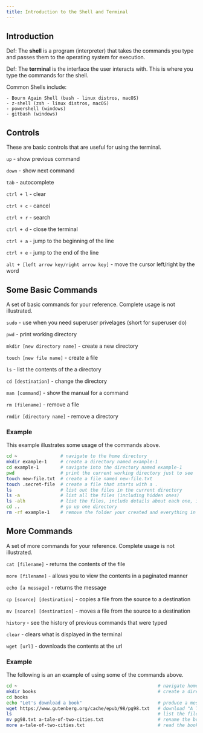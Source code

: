 ```yaml
---
title: Introduction to the Shell and Terminal
---
```



## Introduction

Def: The **shell** is a program (interpreter) that takes the commands you type and passes them to the operating system for execution.  

Def: The **terminal** is the interface the user interacts with. This is where you type the commands for the shell.


Common Shells include:

    - Bourn Again Shell (bash - linux distros, macOS)
    - z-shell (zsh - linux distros, macOS)
    - powershell (windows)
    - gitbash (windows)


## Controls 
These are basic controls that are useful for using the terminal.


`up` - show previous command

`down` - show next command

`tab` - autocomplete

`ctrl + l` - clear 

`ctrl + c` - cancel

`ctrl + r` - search

`ctrl + d` - close the terminal

`ctrl + a` - jump to the beginning of the line

`ctrl + e` - jump to the end of the line

`alt + [left arrow key/right arrow key]` - move the cursor left/right by the word


## Some Basic Commands

A set of basic commands for your reference. Complete usage is not illustrated.

`sudo` - use when you need superuser privelages (short for superuser do) 

`pwd` - print working directory

`mkdir [new directory name]` - create a new directory

`touch [new file name]` - create a file

`ls` - list the contents of the a directory

`cd [destination]` - change the directory

`man [command]` - show the manual for a command 

`rm [filename]` - remove a file

`rmdir [directory name]` - remove a directory

### Example

This example illustrates some usage of the commands above.

```sh
cd ~                # navigate to the home directory
mkdir example-1     # create a directory named example-1
cd example-1        # navigate into the directory named example-1
pwd                 # print the current working directory just to see 
touch new-file.txt  # create a file named new-file.txt
touch .secret-file  # create a file that starts with a .
ls                  # list out the files in the current directory
ls -a               # list all the files (including hidden ones)
ls -alh             # list the files, include details about each one, in a human readable format
cd ..               # go up one directory
rm -rf example-1    # remove the folder your created and everything in it 
```


## More Commands

A set of more commands for your reference. Complete usage is not illustrated.

`cat [filename]` - returns the contents of the file

`more [filename]` - allows you to view the contents in a paginated manner

`echo [a message]` - returns the message 

`cp [source] [destination]` - copies a file from the source to a destination

`mv [source] [destination]` - moves a file from the source to a destination

`history` - see the history of previous commands that were typed

`clear` - clears what is displayed in the terminal

`wget [url]` - downloads the contents at the url

### Example

The following is an an example of using some of the commands above.

```sh
cd ~                                                    # navigate home
mkdir books                                             # create a directory called books
cd books
echo "Let's download a book"                            # produce a message
wget https://www.gutenberg.org/cache/epub/98/pg98.txt   # download "A Tale of Two Cities"
ls                                                      # list the files
mv pg98.txt a-tale-of-two-cities.txt                    # rename the book
more a-tale-of-two-cities.txt                           # read the book
```





